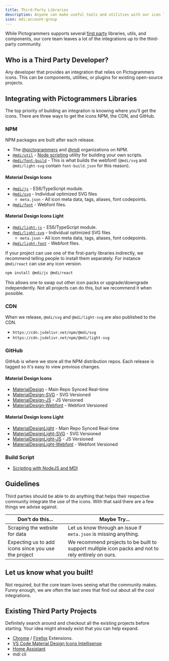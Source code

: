 ```yaml
---
title: Third-Party Libraries
description: Anyone can make useful tools and utilities with our icon libraries.
icon: mdi:account-group
---
```


While Pictogrammers supports several [first party](/docs/guides/first-party) libraries, utils, and components, our core team leaves a lot of the integrations up to the third-party community.

## Who is a Third Party Developer?

Any developer that provides an integration that relies on Pictogrammers icons. This can be components, utilities, or plugins for existing open-source projects.

## Integrating with Pictogrammers Libraries

The top priority of building an integration is knowing where you'll get the icons. There are three ways to get the icons NPM, the CDN, and GitHub.

### NPM

NPM packages are built after each release.

- The [@pictogrammers](https://www.npmjs.com/org/pictogrammers) and [@mdi](https://www.npmjs.com/org/mdi) organizations on NPM.
- [`@mdi/util`](https://www.npmjs.com/package/@mdi/util) - [Node scripting](/guide/nodejs-scripting) utility for building your own scripts.
- [`@mdi/font-build`](https://www.npmjs.com/package/@mdi/font-build) - This is what builds the webfont! (`@mdi/svg` and `@mdi/light-svg` contain `font-build.json` for this reason).

#### Material Design Icons

- [`@mdi/js`](https://www.npmjs.com/package/@mdi/js) - ES6/TypeScript module.
- [`@mdi/svg`](https://www.npmjs.com/package/@mdi/svg) - Individual optimized SVG files
  - `meta.json` - All icon meta data, tags, aliases, font codepoints.
- [`@mdi/font`](https://www.npmjs.com/package/@mdi/font) - Webfont files.

#### Material Design Icons Light

- [`@mdi/light-js`](https://www.npmjs.com/package/@mdi/light-js) - ES6/TypeScript module.
- [`@mdi/light-svg`](https://www.npmjs.com/package/@mdi/light-svg) - Individual optimized SVG files
  - `meta.json` - All icon meta data, tags, aliases, font codepoints.
- [`@mdi/light-font`](https://www.npmjs.com/package/@mdi/light-font) - Webfont files.

If your project can use one of the first-party libraries indirectly, we recommend telling people to install them separately. For instance `@mdi/react` can use any icon version.

```bash
npm install @mdi/js @mdi/react
```

This allows one to swap out other icon packs or upgrade/downgrade independently. Not all projects can do this, but we recommend it when possible.

### CDN

When we release, `@mdi/svg` and `@mdi/light-svg` are also published to the CDN.

- `https://cdn.jsdelivr.net/npm/@mdi/svg`
- `https://cdn.jsdelivr.net/npm/@mdi/light-svg`

### GitHub

GitHub is where we store all the NPM distribution repos. Each release is tagged so it's easy to view previous changes.

#### Material Design Icons

- [MaterialDesign](https://github.com/Templarian/MaterialDesign) - Main Repo Synced Real-time
- [MaterialDesign-SVG](https://github.com/Templarian/MaterialDesign-SVG) - SVG Versioned
- [MaterialDesign-JS](https://github.com/Templarian/MaterialDesign-JS) - JS Versioned
- [MaterialDesign-Webfont](https://github.com/Templarian/MaterialDesign-Webfont) - Webfont Versioned

#### Material Design Icons Light

- [MaterialDesignLight](https://github.com/Templarian/MaterialDesignLight) - Main Repo Synced Real-time
- [MaterialDesignLight-SVG](https://github.com/Templarian/MaterialDesignLight-SVG) - SVG Versioned
- [MaterialDesignLight-JS](https://github.com/Templarian/MaterialDesignLight-JS) - JS Versioned
- [MaterialDesignLight-Webfont](https://github.com/Templarian/MaterialDesignLight-Webfont) - Webfont Versioned

### Build Script

- [Scripting with NodeJS and MDI](http://templarian.com/2018/04/13/scripting-with-nodejs-and-material-design-icons/)

## Guidelines

Third parties should be able to do anything that helps their respective community integrate the use of the icons. With that said there are a few things we advise against.

| Don't do this... | Maybe Try... |
|------------------|--------------|
| <Icon name='mdi:close' color='red' /> Scraping the website for data | <Icon name='mdi:check' color='green' /> Let us know through an issue if `meta.json` is missing anything. |
| <Icon name='mdi:close' color='red' /> Expecting us to add icons since you use the project | <Icon name='mdi:check' color='green' /> We recommend projects to be built to support multiple icon packs and not to rely entirely on ours. |

## Let us know what you built!

Not required, but the core team loves seeing what the community makes. Funny enough, we are often the last ones that find out about all the cool integrations.

## Existing Third Party Projects

Definitely search around and checkout all the existing projects before starting. Your idea might already exist that you can help expand.

- [Chrome](https://chrome.google.com/webstore/detail/materialdesignicons-picke/edjaedpifkihpjkcgknfokmibkoafhme) / [Firefox](https://addons.mozilla.org/en-US/firefox/addon/materialdesignicons-picker/) Extensions.
- [VS Code Material Design Icons Intellisense](https://marketplace.visualstudio.com/items?itemName=lukas-tr.materialdesignicons-intellisense)
- [Home Assistant](https://www.home-assistant.io/docs/configuration/customizing-devices/#icon)
- mdi cli
